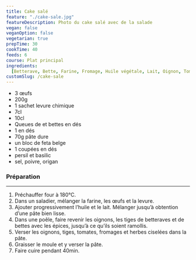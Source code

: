 ```yaml
---
title: Cake salé
feature: "./cake-sale.jpg"
featureDescription: Photo du cake salé avec de la salade
vegan: false
veganOption: false
vegetarian: true
prepTime: 30
cookTime: 40
feeds: 6
course: Plat principal
ingredients:
  [Betterave, Bette, Farine, Fromage, Huile végétale, Lait, Oignon, Tomate, Œuf]
customSlug: /cake-sale
---
```


<Ingredients>

- 3 <Ing id="œuf">œufs</Ing>
- 200g <Ing id="farine"/>
- 1 sachet levure chimique
- 7cl <Ing id="huile végétale"/>
- 10cl <Ing id="lait"/>
- Queues de <Ing id="betterave"/> et <Ing id="bette">bettes</Ing> en dés
- 1 <Ing id="oignon"/> en dés
- 70g <Ing id="fromage"/> pâte dure
- un bloc de <Ing id="fromage">feta belge</Ing>
- 1 <Ing id="tomate"/> coupées en dés
- persil et basilic
- sel, poivre, origan

</Ingredients>


### Préparation

---

1. Préchauffer four à 180°C.
2. Dans un saladier, mélanger la farine, les œufs et la levure.
3. Ajouter progressivement l’huile et le lait. Mélanger jusqu’à obtention d’une pâte bien lisse.
4. Dans une poêle, faire revenir les oignons, les tiges de betteraves et de bettes avec les épices, jusqu’à ce qu’ils soient ramollis.
5. Verser les oignons, tiges, tomates, fromages et herbes ciselées dans la pâte.
6. Graisser le moule et y verser la pâte.
7. Faire cuire pendant 40min.
